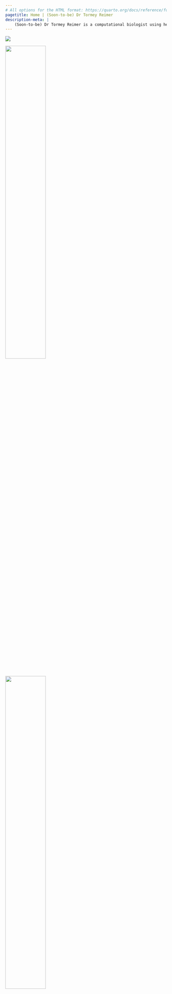 ```yaml
---
# All options for the HTML format: https://quarto.org/docs/reference/formats/html.html
pagetitle: Home | (Soon-to-be) Dr Tormey Reimer
description-meta: |
    (Soon-to-be) Dr Tormey Reimer is a computational biologist using her broad-ranging skills in simulations and statistics to help assess and manage marine resource sustainability.
---
```

::: {.column-screen .no-gaps}
![](resources/images/hero-lg-compressed.png)
:::

::: spacer-2rem
:::

:::::: {.grid .justify-content-space-evenly .align-items-center .text-center}
::::: {.g-col-4 .g-col-lg-2}
[![](resources/icons/google-scholar-dark.svg){fig-alt="Link to my Google Scholar" width="50%"}](https://scholar.google.com/citations?hl=en&user=H45vLccAAAAJ&view_op=list_works&gmla=AKKJWFctSeG1-RPdHM1Sm6zw_pddPbBW_Q-LL5Oj-bJgbK4mEgjr4lTM7hprsdR1hMk-s2grckZTOogim9ha4lHJ)
:::::

::::: {.g-col-4 .g-col-lg-2}
[![](resources/icons/linkedin-dark.svg){fig-alt="Link to my LinkedIn" width="50%"}](https://au.linkedin.com/in/tormey-reimer)
:::::

::::: {.g-col-4 .g-col-lg-2}
[![](resources/icons/orcid-dark.svg){fig-alt="Link to my OrCID" width="50%"}](https://orcid.org/0000-0002-5983-2798)
:::::

::::: {.g-col-4 .g-col-lg-2}
[![](resources/icons/researchgate-dark.svg){fig-alt="Link to my ResearchGate" width="50%"}](https://www.researchgate.net/profile/Tormey-Reimer)
:::::

::::: {.g-col-4 .g-col-lg-2}
[![](resources/icons/landmark-solid-dark.svg){fig-alt="Link to my current institution" width="50%"}](https://marinesocioecology.org/team/tormey-reimer/)
:::::

::::: {.g-col-4 .g-col-lg-2}
[![](resources/icons/github-dark.svg){fig-alt="Link to my Github" width="50%"}](https://github.com/stormeyseas)
:::::
::::::

## My Current project

:::::: {.grid .justify-content-space-evenly}
::::: {.g-col-4 .align-self-center}
![](resources/images/personal-website.jpg){fig-alt="Screenshot of the website you're on right now... so meta!" style="border: solid 1px var(--bs-primary);"}
:::::

::::: {.g-col-8 .align-self-center}
### This website

What could be a better use of my time as I wait for feedback on my PhD thesis than slowly moving more and more of my life into RStudio? I designed and built this whole website using Quarto.

:::: text-center
[More projects](pages/projects.qmd){.btn .btn-primary}
::::
:::::
::::::

## Recent publications

:::::: {.grid .justify-content-space-evenly .align-items-center}
::::: {.g-col-12 .g-col-md-6}
:::: {.grid .justify-content-space-evenly .align-items-center}
::: {.g-col-6 .no-gaps}
![](resources/pdf-images/High prevalence of vaterite.jpg){fig-alt="Scientific Reports snapshot"}
:::

::: {.g-col-6}
##### [High prevalence of vaterite in sagittal otoliths causes hearing impairment in farmed fish](https://doi.org/10.1038/srep25249)

Tormey Reimer, Tim Dempster, Fletcher Warren-Myers, Arne J. Jensen, Stephen E. Swearer

*Scientific Reports*, 2016
:::
::::
```r
abstract = "The rapid growth of aquaculture raises questions about the welfare status of mass-produced species. Sagittal otoliths are primary hearing structures in the inner ear of all teleost (bony) fishes and are normally composed of aragonite, though abnormal vaterite replacement is sometimes seen in the wild. We provide the first widespread evaluation of the prevalence of vaterite in otoliths, showing that farmed fish have levels of vaterite replacement over 10 times higher than wild fish, regardless of species. We confirm this observation with extensive sampling of wild and farmed Atlantic salmon in Norway, the world’s largest producer and verify that vateritic otoliths are common in farmed salmon worldwide..."

abs.1 = paste(ifelse(is.na(stringr::word(abstract, 1:70)), abstract, stringr::word(abstract, 1:70)), collapse = " ")
```
`r abs.1`... [Read more](https://doi.org/10.1038/srep25249)
:::::

::::: {.g-col-12 .g-col-md-6}
:::: {.grid .justify-content-space-evenly .align-items-center}
::: {.g-col-6 .no-gaps}
![](resources/pdf-images/Rapid growth causes.jpg){fig-alt="Journal of Evolutionary Biology snapshot"}
:::

::: {.g-col-6}
##### [Rapid growth causes abnormal vaterite formation in farmed fish otoliths](https://doi.org/10.1242/jeb.148056)

Tormey Reimer, Tim Dempster, Anna Wargelius, Per Gunnar Fjelldal, Tom Hansen, Kevin A. Glover, Monica F. Solberg, Stephen E. Swearer

*Journal of Evolutionary Biology*, 2017
:::
::::
```r
abstract = "Sagittal otoliths are essential components of the sensory organs that enable all teleost fish to hear and maintain balance, and are primarily composed of calcium carbonate. A deformity, where aragonite (the normal crystal form) is replaced with vaterite, was first noted over 50 years ago but its underlying cause is unresolved. We evaluated the prevalence of vateritic otoliths from two captive rearing studies which suggested that fast growth, due to environmental rather than genetic control, led to vaterite development..."

abs.2 = paste(ifelse(is.na(stringr::word(abstract, 1:70)), abstract, stringr::word(abstract, 1:70)), collapse = " ")
```
`r abs.2`... [Read more](https://doi.org/10.1242/jeb.148056)
:::::
::::::

::: text-center
[See all publications](pages/publications.qmd){.btn .btn-primary}
:::

## Check out my blog!

:::::: {.grid .justify-content-space-evenly .px-2}
::::: {.g-col-4 .align-self-center}
:::: card
![](resources/images/Bruny.jpg){.card-img-top fig-alt="Just a cute pic of me"}

::: card-title
#### Welcome to my blog!
:::

::: card-text
Why did I do it? Will I stick to it with any kind of regularity? Let's find out!

::: text-center
[Read more](pages/blog.qmd){.btn .btn-secondary}
:::
:::

::::
:::::

<!-- ::::: {.g-col-4 .align-self-center} -->
<!-- :::: card -->
<!-- ![](https://via.placeholder.com/285x180){.card-img-top fig-alt="Image"} -->

<!-- ::: card-title -->
<!-- Title -->
<!-- ::: -->

<!-- ::: card-text -->
<!-- Some quick example text to build on the card title and make up the bulk of the card's content. -->

<!-- ::: text-center -->
<!-- [Read more](pages/blog.qmd){.btn .btn-primary} -->
<!-- ::: -->
<!-- ::: -->

<!-- :::: -->
<!-- ::::: -->

<!-- ::::: {.g-col-4 .align-self-center} -->
<!-- :::: card -->
<!-- ![](https://via.placeholder.com/285x180){.card-img-top fig-alt="Image"} -->

<!-- ::: card-title -->
<!-- Title -->
<!-- ::: -->

<!-- ::: card-text -->
<!-- Some quick example text to build on the card title and make up the bulk of the card's content. -->

<!-- ::: text-center -->
<!-- [Read more](pages/blog.qmd){.btn .btn-primary} -->
<!-- ::: -->
<!-- ::: -->

<!-- :::: -->
<!-- ::::: -->
::::::

## Get in touch

:::::: {.grid .justify-content-space-evenly}
::::: {.g-col-4 .align-self-center}
::: {.content-visible when-profile="active"}
![](./resources/icons/status-active.png){width="40%" fig-align="center" fig-alt="Active!"}
:::

::: {.content-hidden unless-meta="status.inactive"}
![](./resources/icons/status-inactive.png){width="40%" fig-align="center" fig-alt="Active!"}
:::

::: {.content-hidden unless-meta="status.semiactive"}
![](./resources/icons/status-semiactive.png){width="40%" fig-align="center" fig-alt="Active!"}
:::
:::::

::::: {.g-col-8 .align-self-center}
::: {.content-visible when-profile="active"}
I'm currently working and should respond to emails, messages, heartfelt letters, and good vibes. Feel free to reach out!
:::

::: {.content-hidden unless-meta="status.inactive"}
I'm not currently working or responding to emails. Maybe I'm on holiday. You can send me a message but it might be a while before you get a reply.
:::

::: {.content-hidden unless-meta="status.semiactive"}
I'm currently working but will probably be slow to respond to emails - I might be somewhere with limited internet access, or maybe I'm just very busy. You can still send me a message but it might be a while before you get a reply.
:::

:::: text-center
[Contact me](pages/contact.qmd){.btn .btn-primary}
::::

:::::
::::::

